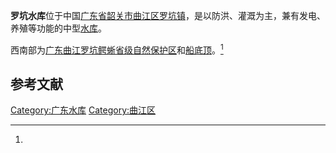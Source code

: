 {{Otheruses|罗坑水库|subject=|other=其它地方的同名水库}}
{{Infobox Reservoir | 
|name                     = 罗坑水库
|nickname                 = 
|image                    = 
|image_caption            = 
|map                      = 
|map_caption              = 
|pushpin_map              = China
|pushpin_map_caption      = 罗坑水库在中国的位置
|code                     = BHB17000113
|class                    = 中型[[水库|水库]]
|location_of_reservoir    = [[广东省|广东省]][[韶关市|韶关市]][[曲江区|曲江区]][[罗坑镇|罗坑镇]]
|location_of_dam          = 
|inflow                   = [[罗坑河|罗坑河]]
|outflow                  = 罗坑河
|catchment_area           = 115
|reservoir_area           = 
|mean_depth               = 
|maximum_depth            = 
|flood_level              = 
|normal_water_level       = 
|dead_water_level         = 
|water_quality            = 
|island                   = 
|maximum_storage_capacity = 6973万
|normal_storage_capacity  = 
|dead_storage_capacity    = 
|type_of_dam              = 
|elevation_of_dam         = 
|height_of_dam            = 
|length_of_dam            = 
|width_of_dam             = 
|installed_capacity       = 
|irrigated_area           = 
|start                    = 
|complete                 = 1979年11月
|cost                     = 
|emigrate                 = 
|latd = 24
|latm = 31
|lats = 58
|latNS = N
|longd = 113
|longm = 23
|longs = 34
|longEW = E
|website = 
|footnotes = <ref>[http://www.tsdh.net/水利文献汇编/PDF文档/中国水库名称代码.pdf 中国水库名称代码]{{dead link|date=2018年1月 |bot=InternetArchiveBot |fix-attempted=yes }}</ref><ref>http://www.4409.cc/1970/0101/767.shtml{{dead link|date=2018年4月 |bot=InternetArchiveBot |fix-attempted=yes }}</ref><ref name="保护区">[http://gdnr.org.cn/HRGK/ShowArticle.asp?ArticleID=180 广东曲江罗坑鳄蜥省级自然保护区]{{dead link|date=2018年4月 |bot=InternetArchiveBot |fix-attempted=yes }}</ref>
}}
'''罗坑水库'''位于中国[[广东省|广东省]][[韶关市|韶关市]][[曲江区|曲江区]][[罗坑镇|罗坑镇]]，是以防洪、灌溉为主，兼有发电、养殖等功能的中型[[水库|水库]]。

西南部为[[广东曲江罗坑鳄蜥省级自然保护区|广东曲江罗坑鳄蜥省级自然保护区]]和[[船底顶|船底顶]]。<ref name="保护区"/>

==参考文献==
{{reflist}}
{{DEFAULTSORT:L罗}}
[[Category:广东水库|Category:广东水库]]
[[Category:曲江区|Category:曲江区]]